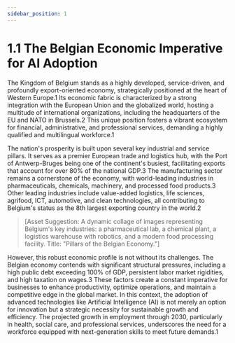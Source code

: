 ```yaml
---
sidebar_position: 1
---
```

# 1.1 The Belgian Economic Imperative for AI Adoption

The Kingdom of Belgium stands as a highly developed, service-driven, and profoundly export-oriented economy, strategically positioned at the heart of Western Europe.1 Its economic fabric is characterized by a strong integration with the European Union and the globalized world, hosting a multitude of international organizations, including the headquarters of the EU and NATO in Brussels.2 This unique position fosters a vibrant ecosystem for financial, administrative, and professional services, demanding a highly qualified and multilingual workforce.1

The nation's prosperity is built upon several key industrial and service pillars. It serves as a premier European trade and logistics hub, with the Port of Antwerp-Bruges being one of the continent's busiest, facilitating exports that account for over 80% of the national GDP.3 The manufacturing sector remains a cornerstone of the economy, with world-leading industries in pharmaceuticals, chemicals, machinery, and processed food products.3 Other leading industries include value-added logistics, life sciences, agrifood, ICT, automotive, and clean technologies, all contributing to Belgium's status as the 8th largest exporting country in the world.2

> [Asset Suggestion: A dynamic collage of images representing Belgium's key industries: a pharmaceutical lab, a chemical plant, a logistics warehouse with robotics, and a modern food processing facility. Title: "Pillars of the Belgian Economy."]

However, this robust economic profile is not without its challenges. The Belgian economy contends with significant structural pressures, including a high public debt exceeding 100% of GDP, persistent labor market rigidities, and high taxation on wages.3 These factors create a constant imperative for businesses to enhance productivity, optimize operations, and maintain a competitive edge in the global market. In this context, the adoption of advanced technologies like Artificial Intelligence (AI) is not merely an option for innovation but a strategic necessity for sustainable growth and efficiency. The projected growth in employment through 2030, particularly in health, social care, and professional services, underscores the need for a workforce equipped with next-generation skills to meet future demands.1
